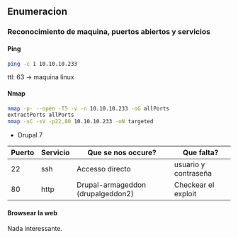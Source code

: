 ## Enumeracion {-}

### Reconocimiento de maquina, puertos abiertos y servicios {-} 

#### Ping {-}

```bash
ping -c 1 10.10.10.233
```
ttl: 63 -> maquina linux

#### Nmap {-}

```bash
nmap -p- --open -T5 -v -n 10.10.10.233 -oG allPorts
extractPorts allPorts
nmap -sC -sV -p22,80 10.10.10.233 -oN targeted
```

- Drupal 7

|Puerto|Servicio| Que se nos occure?              |    Que falta?      |
|------|--------|---------------------------------|--------------------|
|22    |ssh     |Accesso directo                  |usuario y contraseña|
|80    |http    |Drupal-armageddon (drupalgeddon2)|Checkear el exploit |

#### Browsear la web {-}

Nada interessante.
